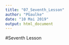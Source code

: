 ```yaml
---
title: "07_Seventh_Lesson"
author: "PGaulke"
date: "10 Mai 2019"
output: html_document
---
```

#Seventh Lesson


```


```